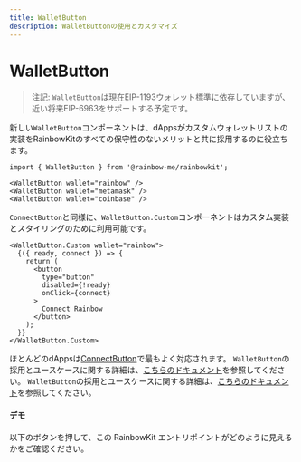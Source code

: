 ```yaml
---
title: WalletButton
description: WalletButtonの使用とカスタマイズ
---
```


# WalletButton

> 注記: `WalletButton`は現在EIP-1193ウォレット標準に依存していますが、近い将来EIP-6963をサポートする予定です。

新しい`WalletButton`コンポーネントは、dAppsがカスタムウォレットリストの実装をRainbowKitのすべての保守性のないメリットと共に採用するのに役立ちます。

```tsx
import { WalletButton } from '@rainbow-me/rainbowkit';

<WalletButton wallet="rainbow" />
<WalletButton wallet="metamask" />
<WalletButton wallet="coinbase" />
```

`ConnectButton`と同様に、`WalletButton.Custom`コンポーネントはカスタム実装とスタイリングのために利用可能です。

```tsx
<WalletButton.Custom wallet="rainbow">
  {({ ready, connect }) => {
    return (
      <button
        type="button"
        disabled={!ready}
        onClick={connect}
      >
        Connect Rainbow
      </button>
    );
  }}
</WalletButton.Custom>
```

ほとんどのdAppsは[ConnectButton](https://www.rainbowkit.com/docs/connect-button)で最もよく対応されます。 `WalletButton`の採用とユースケースに関する詳細は、[こちらのドキュメント](https://www.rainbowkit.com/docs/wallet-button)を参照してください。 `WalletButton`の採用とユースケースに関する詳細は、[こちらのドキュメント](https://www.rainbowkit.com/docs/wallet-button)を参照してください。

#### デモ

以下のボタンを押して、この RainbowKit エントリポイントがどのように見えるかをご確認ください。

<WalletButtonDemo />
